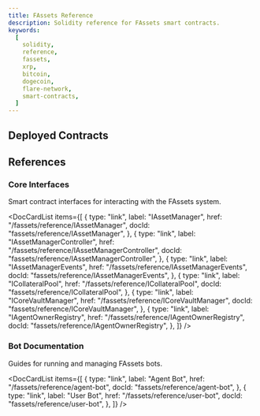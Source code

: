 ```yaml
---
title: FAssets Reference
description: Solidity reference for FAssets smart contracts.
keywords:
  [
    solidity,
    reference,
    fassets,
    xrp,
    bitcoin,
    dogecoin,
    flare-network,
    smart-contracts,
  ]
---
```




## Deployed Contracts

<Reference />

## References

### Core Interfaces

Smart contract interfaces for interacting with the FAssets system.

<DocCardList
  items={[
    {
      type: "link",
      label: "IAssetManager",
      href: "/fassets/reference/IAssetManager",
      docId: "fassets/reference/IAssetManager",
    },
    {
      type: "link",
      label: "IAssetManagerController",
      href: "/fassets/reference/IAssetManagerController",
      docId: "fassets/reference/IAssetManagerController",
    },
    {
      type: "link",
      label: "IAssetManagerEvents",
      href: "/fassets/reference/IAssetManagerEvents",
      docId: "fassets/reference/IAssetManagerEvents",
    },
    {
      type: "link",
      label: "ICollateralPool",
      href: "/fassets/reference/ICollateralPool",
      docId: "fassets/reference/ICollateralPool",
    },
    {
      type: "link",
      label: "ICoreVaultManager",
      href: "/fassets/reference/ICoreVaultManager",
      docId: "fassets/reference/ICoreVaultManager",
    },
    {
      type: "link",
      label: "IAgentOwnerRegistry",
      href: "/fassets/reference/IAgentOwnerRegistry",
      docId: "fassets/reference/IAgentOwnerRegistry",
    },
  ]}
/>

### Bot Documentation

Guides for running and managing FAssets bots.

<DocCardList
  items={[
    {
      type: "link",
      label: "Agent Bot",
      href: "/fassets/reference/agent-bot",
      docId: "fassets/reference/agent-bot",
    },
    {
      type: "link",
      label: "User Bot",
      href: "/fassets/reference/user-bot",
      docId: "fassets/reference/user-bot",
    },
  ]}
/>
